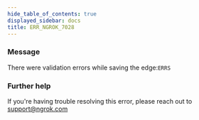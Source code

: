```yaml
---
hide_table_of_contents: true
displayed_sidebar: docs
title: ERR_NGROK_7028
---
```


### Message

There were validation errors while saving the edge:`ERRS`

<ErrorDetails />

### Further help

If you're having trouble resolving this error, please reach out to [support@ngrok.com](mailto:support@ngrok.com?subject=Help%20with%20ERR_NGROK_7028)
